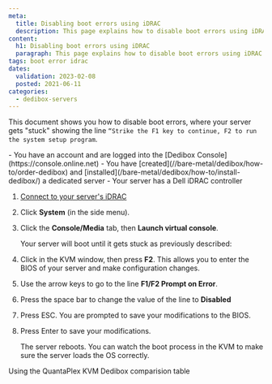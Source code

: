 ```yaml
---
meta:
  title: Disabling boot errors using iDRAC
  description: This page explains how to disable boot errors using iDRAC
content:
  h1: Disabling boot errors using iDRAC
  paragraph: This page explains how to disable boot errors using iDRAC
tags: boot error idrac 
dates:
  validation: 2023-02-08
  posted: 2021-06-11
categories:
  - dedibox-servers
---
```


This document shows you how to disable boot errors, where your server gets "stuck" showing the line `“Strike the F1 key to continue, F2 to run the system setup program`.

<Message type="requirement">
  - You have an account and are logged into the [Dedibox Console](https://console.online.net)
  - You have [created](//bare-metal/dedibox/how-to/order-dedibox) and [installed](/bare-metal/dedibox/how-to/install-dedibox/) a dedicated server
  - Your server has a Dell iDRAC controller
</Message>

1. [Connect to your server's iDRAC](/bare-metal/hardware/reference-content/configure-dell-perc-h200/)
2. Click **System** (in the side menu).
3. Click the **Console/Media** tab, then **Launch virtual console**.

    Your server will boot until it gets stuck as previously described:

    <Lightbox src="scaleway-bootstuck.webp" alt=""/>
4. Click in the KVM window, then press **F2**. This allows you to enter the BIOS of your server and make configuration changes.
    <Lightbox src="scaleway-bootstuck2.webp" alt=""/>
5. Use the arrow keys to go to the line **F1/F2 Prompt on Error**.
6. Press the space bar to change the value of the line to **Disabled**
7. Press ESC. You are prompted to save your modifications to the BIOS.
8. Press Enter to save your modifications.

    The server reboots. You can watch the boot process in the KVM to make sure the server loads the OS correctly.

    <Lightbox src="scaleway-bootstuck3.webp" alt=""/>


<Navigation title="See Also">
  <PreviousButton to="/bare-metal/hardware/reference-content/quantaplex/">Using the QuantaPlex KVM</PreviousButton>
  <NextButton to="/bare-metal/hardware/reference-content/server-comparision-table/">Dedibox comparision table</NextButton>
</Navigation>
